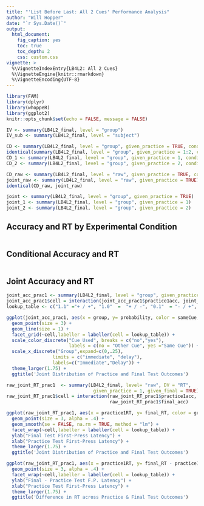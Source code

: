 ```yaml
---
title: "'List Before Last: All 2 Cues' Performance Analysis"
author: "Will Hopper"
date: "`r Sys.Date()`"
output: 
  html_document:
    fig_caption: yes
    toc: true
    toc_depth: 2
    css: custom.css
vignette: >
  %\VignetteIndexEntry{LB4L2: All 2 Cues}
  %\VignetteEngine{knitr::rmarkdown}
  %\VignetteEncoding{UTF-8}
---
```

<style>

img {
  padding: 10px;
  border-bottom: 2px solid #000;
}

</style>
```r
library(FAM)
library(dplyr)
library(whoppeR)
library(ggplot2)
knitr::opts_chunk$set(echo = FALSE, message = FALSE)
```

```r
IV <- summary(LB4L2_final, level = "group")
IV_sub <- summary(LB4L2_final, level = "subject")

CD <- summary(LB4L2_final, level = "group", given_practice = TRUE, conditional = TRUE) 
identical(summary(LB4L2_final, level = "group", given_practice = 1:2, conditional = TRUE), CD)
CD_1 <- summary(LB4L2_final, level = "group", given_practice = 1, conditional = TRUE)
CD_2 <- summary(LB4L2_final, level = "group", given_practice = 2, conditional = TRUE)

CD_raw <- summary(LB4L2_final, level = "raw", given_practice = TRUE, conditional = TRUE)
joint_raw <- summary(LB4L2_final, level = "raw", given_practice = TRUE)
identical(CD_raw, joint_raw)

joint <- summary(LB4L2_final, level = "group", given_practice = TRUE)
joint_1 <- summary(LB4L2_final, level = "group", given_practice = 1)
joint_2 <- summary(LB4L2_final, level = "group", given_practice = 2)

```


## Accuracy and RT by Experimental Condition
```r
```


## Conditional Accuracy and RT
```r
```

## Joint Accuracy and RT
```r
joint_acc_prac1 <- summary(LB4L2_final, level = "group", given_practice = 1)
joint_acc_prac1$cell = interaction(joint_acc_prac1$practice1acc, joint_acc_prac1$final_acc)
lookup_table <- c("1.1" ="+ / +", "1.0"  =  "+ / -", "0.1"  = "- / +", "0.0" = "- / -")

ggplot(joint_acc_prac1, aes(x = group, y= probability, color = sameCue, group = sameCue)) + 
  geom_point(size = 3) + 
  geom_line(size = 1) + 
  facet_grid(~cell,labeller = labeller(cell = lookup_table)) + 
  scale_color_discrete("Cue Used", breaks = c("no","yes"),
                       labels = c(no = "Other Cue", yes ="Same Cue")) +
  scale_x_discrete("Group",expand=c(0,.25),
                 limits = c("immediate", "delay"),
                 labels=c("Immediate","Delay")) +
  theme_larger(1.75) + 
  ggtitle('Joint Distribution of Practice and Final Test Outcomes')

raw_joint_RT_prac1  <- summary(LB4L2_final, level= "raw", DV = "RT",
                                given_practice = 1, given_final = TRUE)
raw_joint_RT_prac1$cell = interaction(raw_joint_RT_prac1$practice1acc,
                                      raw_joint_RT_prac1$final_acc)

ggplot(raw_joint_RT_prac1, aes(x = practice1RT, y= final_RT, color = group)) + 
  geom_point(size = 3, alpha = .4) + 
  geom_smooth(se = FALSE, na.rm = TRUE, method = "lm") + 
  facet_wrap(~cell,labeller = labeller(cell = lookup_table)) + 
  ylab("Final Test First-Press Latency") + 
  xlab("Practice Test First-Press Latency") + 
  theme_larger(1.75) + 
  ggtitle('Joint Distribution of Practice and Final Test Outcomes')

ggplot(raw_joint_RT_prac1, aes(x = practice1RT, y= final_RT - practice1RT, color = group)) + 
  geom_point(size = 3, alpha = .4) + 
  facet_wrap(~cell,labeller = labeller(cell = lookup_table)) + 
  ylab("Final - Practice Test F.P. Latency") + 
  xlab("Practice Test First-Press Latency") + 
  theme_larger(1.75) + 
  ggtitle('Difference in RT across Practice & Final Test Outcomes')

```
